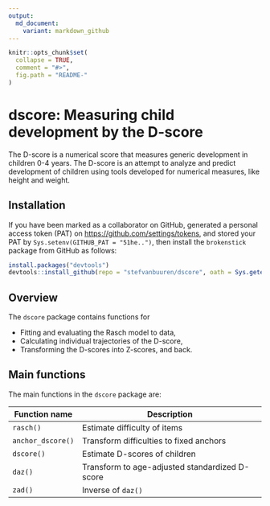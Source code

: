 ---
output:
  md_document:
    variant: markdown_github
---

<!-- README.md is generated from README.Rmd. Please edit that file -->

```{r, echo = FALSE}
knitr::opts_chunk$set(
  collapse = TRUE,
  comment = "#>",
  fig.path = "README-"
)
```

# dscore: Measuring child development by the D-score

The D-score is a numerical score that measures generic development in children 0-4 years. The D-score is an attempt to analyze and predict development of children using tools developed for numerical measures, like height and weight.

## Installation

If you have been marked as a collaborator on GitHub, generated a personal access token (PAT) on <https://github.com/settings/tokens>, and stored your PAT by `Sys.setenv(GITHUB_PAT = "51he..")`, then install the `brokenstick` package from GitHub as follows: 

```{r eval = FALSE}
install.packages("devtools")
devtools::install_github(repo = "stefvanbuuren/dscore", oath = Sys.getenv("GITHUB_PAT"))
```


## Overview

The `dscore` package contains functions for

- Fitting and evaluating the Rasch model to data,
- Calculating individual trajectories of the D-score,
- Transforming the D-scores into Z-scores, and back.

## Main functions

The main functions in the `dscore` package are:

Function name        | Description
---------------------|---------------------------------
`rasch()`            | Estimate difficulty of items
`anchor_dscore()`    | Transform difficulties to fixed anchors
`dscore()`           | Estimate D-scores of children
`daz()`              | Transform to age-adjusted standardized D-score
`zad()`              | Inverse of `daz()`
